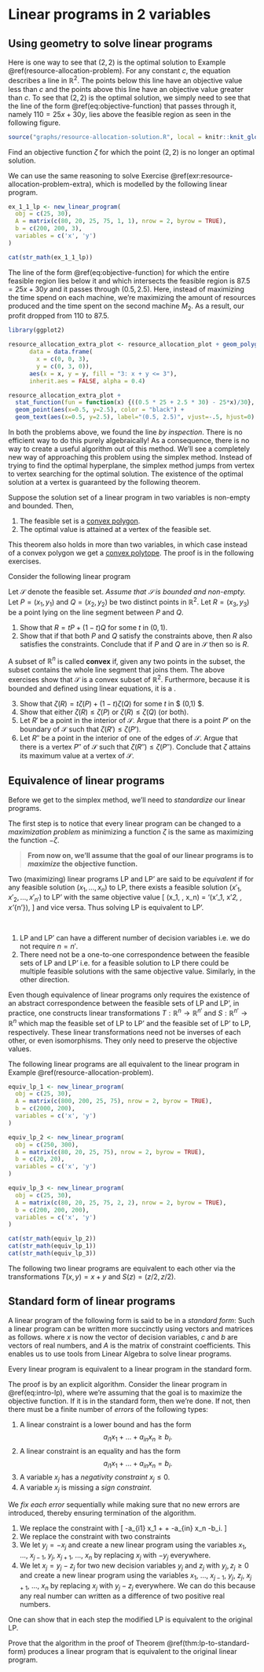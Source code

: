 # Linear programs in 2 variables 

## Using geometry to solve linear programs
Here is one way to see that $(2, 2)$ is the optimal solution to Example \@ref(resource-allocation-problem). For any constant $c$, the equation 
\begin{equation}
  c = 25x + 30y
  (\#eq:objective-function)
\end{equation}
describes a line in $\mathbb{R}^2$. The points below this line have an objective value less than $c$ and the points above this line have an objective value greater than $c$. To see that $(2, 2)$ is the optimal solution, we simply need to see that the line of the form \@ref(eq:objective-function) that passes through it, namely $110 = 25x + 30y$, lies above the feasible region as seen in the following figure.

```r

source("graphs/resource-allocation-solution.R", local = knitr::knit_global())

```

:::{.exercise}
Find an objective function $\zeta$ for which the point $(2, 2)$ is no longer an optimal solution.

:::

We can use the same reasoning to solve Exercise \@ref(exr:resource-allocation-problem-extra), which is modelled by the following linear program.

```r
ex_1_1_lp <- new_linear_program(
  obj = c(25, 30),
  A = matrix(c(80, 20, 25, 75, 1, 1), nrow = 2, byrow = TRUE),
  b = c(200, 200, 3),
  variables = c('x', 'y')
)

cat(str_math(ex_1_1_lp))
```

The line of the form \@ref(eq:objective-function) for which the entire feasible region lies below it and which intersects the feasible region is $87.5 = 25x + 30y$ and it passes through $(0.5, 2.5)$. Here, instead of maximizing the time spend on each machine, we're maximizing the amount of resources produced and the time spent on the second machine $M_2$. As a result, our profit dropped from $110$ to $87.5$.

```r

library(ggplot2)

resource_allocation_extra_plot <- resource_allocation_plot + geom_polygon(
      data = data.frame(
        x = c(0, 0, 3),
        y = c(0, 3, 0)),
      aes(x = x, y = y, fill = "3: x + y <= 3"),
      inherit.aes = FALSE, alpha = 0.4)

resource_allocation_extra_plot +
  stat_function(fun = function(x) {((0.5 * 25 + 2.5 * 30) - 25*x)/30}, color = "black") +
  geom_point(aes(x=0.5, y=2.5), color = "black") +
  geom_text(aes(x=0.5, y=2.5), label="(0.5, 2.5)", vjust=-.5, hjust=0)
```

In both the problems above, we found the line *by inspection*. There is no efficient way to do this purely algebraically! As a consequence, there is no way to create a useful algorithm out of this method. We'll see a completely new way of approaching this problem using the simplex method. Instead of trying to find the optimal hyperplane, the simplex method jumps from vertex to vertex searching for the optimal solution. The existence of the optimal solution at a vertex is guaranteed by the following theorem.

::: {.theorem #fundamental-theorem-of-LP}
Suppose the solution set of a linear program in two variables is non-empty and bounded. Then, 

1. The feasible set is a [convex polygon](https://en.wikipedia.org/wiki/Convex_polygon).
2. The optimal value is attained at a vertex of the feasible set.

:::
This theorem also holds in more than two variables, in which case instead of a convex polygon we get a [convex polytope](https://en.wikipedia.org/wiki/Convex_polytope). The proof is in the following exercises.

::: {.exercise #proof-of-fundamental-theorem-of-LP}
Consider the following linear program 

\begin{align*}
\mbox{maximize: } && c_1 x + c_2 y & =: \zeta(x,y) \\
\mbox{subject to: } 
  && a_{11} x + a_{12} y & \lesseqqgtr b_1 \\
  && a_{21} x + a_{22} y & \lesseqqgtr b_2 \\
  && \vdots &  \\
  && a_{m1} x + a_{m2} y & \lesseqqgtr b_m. 
\end{align*}

Let $\mathcal{S}$ denote the feasible set. *Assume that $\mathcal{S}$ is bounded and non-empty.*   Let $P = (x_1, y_1)$ and $Q = (x_2, y_2)$ be two distinct points in $\mathbb{R}^2$. Let $R = (x_3, y_3)$ be a point lying on the line segment between $P$ and $Q$. 

1. Show that $R = tP + (1-t)Q$ for some $t$ in $(0, 1)$.
2. Show that if that both $P$ and $Q$ satisfy the constraints above, then $R$ also satisfies the constraints. 
   Conclude that if $P$ and $Q$ are in $\mathcal{S}$ then so is $R$.

  A subset of $\mathbb{R}^n$ is called **convex** if, given any two points in the subset, the subset contains the whole line segment that joins them. The above exercises show that $\mathcal{S}$ is a convex subset of $\mathbb{R}^2$. Furthermore, because it is bounded and defined using linear equations, it is a \href{https://en.wikipedia.org/wiki/Convex_polygon}{convex polygon}.

3. Show that $\zeta(R) = t\zeta(P) + (1-t)\zeta(Q)$ for some $t$ in $ (0,1) $.    
4. Show that either $\zeta(R) \le \zeta(P)$ or $\zeta(R) \le \zeta(Q)$ (or both).
5. Let $R'$ be a point in the interior of $\mathcal{S}$. Argue that there is a point $P'$ on the boundary of $\mathcal{S}$ such that $\zeta(R') \le \zeta(P')$.
6. Let $R''$ be a point in the interior of one of the edges of $\mathcal{S}$. Argue that there is a vertex $P''$ of $\mathcal{S}$ such that $\zeta(R'') \le \zeta(P'')$. Conclude that $\zeta$ attains its maximum value at a vertex of $\mathcal{S}$.

:::  

## Equivalence of linear programs 

Before we get to the simplex method, we'll need to *standardize* our linear programs. 

The first step is to notice that every linear program can be changed to a *maximization problem* as minimizing a function $\zeta$ is the same as maximizing the function $-\zeta$.

> **From now on, we'll assume that the goal of our linear programs is to _maximize_ the objective function.**

Two (maximizing) linear programs LP and LP' are said to be *equivalent* if for any feasible solution $(x_1, \dots, x_n)$ to LP, there exists a feasible solution $(x'_1, x'_2, \dots, x'_{n'})$ to LP' with the same objective value \[ \zeta(x_1, \dots, x_n) = \zeta'(x'_1, x'_2, \dots, x'_{n'}), \] and vice versa. Thus solving LP is equivalent to LP'.

:::{.remark #lp-equiv-definition}

&nbsp;

1. LP and LP' can have a different number of decision variables i.e. we do not require $n = n'.$
2. There need not be a one-to-one correspondence between the feasible sets of LP and LP' i.e. for a feasible solution to LP there could be multiple feasible solutions with the same objective value. Similarly, in the other direction.

:::

:::{.remark}

Even though equivalence of linear programs only requires the existence of an abstract correspondence between the feasible sets of LP and LP', in practice, one constructs linear transformations $T: \mathbb{R}^n \to \mathbb{R}^{n'}$ and $S: \mathbb{R}^{n'} \to \mathbb{R}^{n}$ which map the feasible set of LP to LP' and the feasible set of LP' to LP, respectively. These linear transformations need not be inverses of each other, or even isomorphisms. They only need to preserve the objective values.

:::

::: {.example}
The following linear programs are all equivalent to the linear program in Example \@ref(resource-allocation-problem).

```r
equiv_lp_1 <- new_linear_program(
  obj = c(25, 30),
  A = matrix(c(800, 200, 25, 75), nrow = 2, byrow = TRUE),
  b = c(2000, 200),
  variables = c('x', 'y')
)

equiv_lp_2 <- new_linear_program(
  obj = c(250, 300),
  A = matrix(c(80, 20, 25, 75), nrow = 2, byrow = TRUE),
  b = c(20, 20),
  variables = c('x', 'y')
)

equiv_lp_3 <- new_linear_program(
  obj = c(25, 30),
  A = matrix(c(80, 20, 25, 75, 2, 2), nrow = 2, byrow = TRUE),
  b = c(200, 200, 200),
  variables = c('x', 'y')
)

cat(str_math(equiv_lp_2))
cat(str_math(equiv_lp_1))
cat(str_math(equiv_lp_3))
```

:::

::: {.example}
The following two linear programs are equivalent to each other
\begin{align*}
\begin{aligned}
\mbox{maximize: } && x + y & \\
\mbox{subject to: } && 0 \le x &\le 1 \\
 && 0 \le y &\le 1 
\end{aligned}
&&
\begin{aligned}
\mbox{maximize: } && z & \\
\mbox{subject to: } && 0 \le z &\le 1
\end{aligned}
\end{align*}
via the transformations $T(x, y) = x + y$ and $S(z) = (z/2, z/2)$.

:::


## Standard form of linear programs

A linear program of the following form is said to be in a *standard form*:
\begin{equation}
  \begin{array}{lrrrrrrrrr}
    \mbox{maximize: }  & c_1 x_1 & + & \dots & + & c_n x_n & \\
    \mbox{subject to: } 
      & a_{11} x_1 & + & \dots & + & a_{1n} x_n & \leq & b_1 \\
      & a_{21} x_1 & + & \dots & + & a_{2n} x_n & \leq & b_2 \\
      & \vdots &  \\
      & a_{m1} x_1 & + & \dots & + & a_{mn} x_n & \leq & b_m 
  \end{array} \\
      x_1, \: \dots \: , \: x_{n} \: \geq \: 0
  (\#eq:standard-lp)
\end{equation}
Such a linear program can be written more succinctly using vectors and matrices as follows.
\begin{equation}
  \begin{aligned}
    \mbox{maximize: } && c^T x & \\
    \mbox{subject to: } 
      && A x & \leq b \\
      && x & \geq 0.
  \end{aligned}
  (\#eq:standard-lp-matrix-form)
\end{equation}
where $x$ is now the vector of decision variables, $c$ and $b$ are vectors of real numbers, and $A$ is the matrix of constraint coefficients. This enables us to use tools from Linear Algebra to solve linear programs.

::: {.theorem #lp-to-standard-form}
Every linear program is equivalent to a linear program in the standard form.
:::

::: {.proof}
The proof is by an explicit algorithm. Consider the linear program in \@ref(eq:intro-lp), where we're assuming that the goal is to maximize the objective function. If it is in the standard form, then we're done. If not, then there must be a finite number of *errors* of the following types:

1. A linear constraint is a lower bound and has the form $$a_{i1} x_1 + \dots + a_{in} x_n \geq b_i.$$
2. A linear constraint is an equality and has the form $$a_{i1} x_1 + \dots + a_{in} x_n = b_i.$$
3. A variable $x_j$ has a *negativity constraint* $x_j \leq 0$.
4. A variable $x_j$ is missing a *sign constraint*.

We *fix each error* sequentially while making sure that no new errors are introduced, thereby ensuring termination of the algorithm.

1. We replace the constraint with \[ -a_{i1} x_1 + \dots + -a_{in} x_n \leq -b_i. \]
2. We replace the constraint with two constraints
  \begin{align*}
  a_{i1} x_1 + \dots + a_{in} x_n &\leq b_i \\
  -a_{i1} x_1 - \dots - a_{in} x_n &\leq -b_i,
  \end{align*}
3. We let $y_j = -x_j$ and create a new linear program using the variables $x_1$, $\dots$, $x_{j-1}$, $y_j$, $x_{j+1}$, $\dots$, $x_n$ by replacing $x_j$ with $-y_j$ everywhere.
4. We let $x_j = y_j - z_j$ for two new decision variables $y_j$ and $z_j$ with $y_j, z_j \geq 0$ and create a new linear program using the variables $x_1$, $\dots$, $x_{j-1}$, $y_j$, $z_j$, $x_{j+1}$, $\dots$, $x_n$ by replacing $x_j$ with $y_j - z_j$ everywhere. We can do this because any real number can written as a difference of two positive real numbers.

One can show that in each step the modified LP is equivalent to the original LP.
:::

:::{.exercise #lp-to-standard-form}
Prove that the algorithm in the proof of Theorem \@ref(thm:lp-to-standard-form) produces a linear program that is equivalent to the original linear program.
:::
